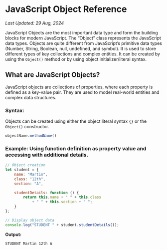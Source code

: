 # JavaScript Object Reference

_Last Updated: 29 Aug, 2024_

JavaScript Objects are the most important data type and form the building blocks for modern JavaScript. The “Object” class represents the JavaScript data types. Objects are quite different from JavaScript’s primitive data types (Number, String, Boolean, null, undefined, and symbol). It is used to store different types of key collections and complex entities. It can be created by using the `Object()` method or by using object initializer/literal syntax.

## What are JavaScript Objects?
JavaScript objects are collections of properties, where each property is defined as a key-value pair. They are used to model real-world entities and complex data structures.

### Syntax:
Objects can be created using either the object literal syntax `{}` or the `Object()` constructor.

```javascript
objectName.methodName()
```

### Example: Using function definition as property value and accessing with additional details.

```javascript
// Object creation
let student = {
    name: "Martin",
    class: "12th",
    section: "A",

    studentDetails: function () {
        return this.name + " " + this.class
            + " " + this.section + " ";
    }
};

// Display object data
console.log("STUDENT " + student.studentDetails());
```

**Output:**
```
STUDENT Martin 12th A
